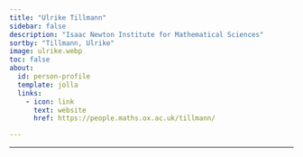 ```yaml
---
title: "Ulrike Tillmann"
sidebar: false
description: "Isaac Newton Institute for Mathematical Sciences"
sortby: "Tillmann, Ulrike"
image: ulrike.webp
toc: false
about:
  id: person-profile
  template: jolla
  links:
    - icon: link
      text: website
      href: https://people.maths.ox.ac.uk/tillmann/

---
```

---

:::{#person-profile}
:::

